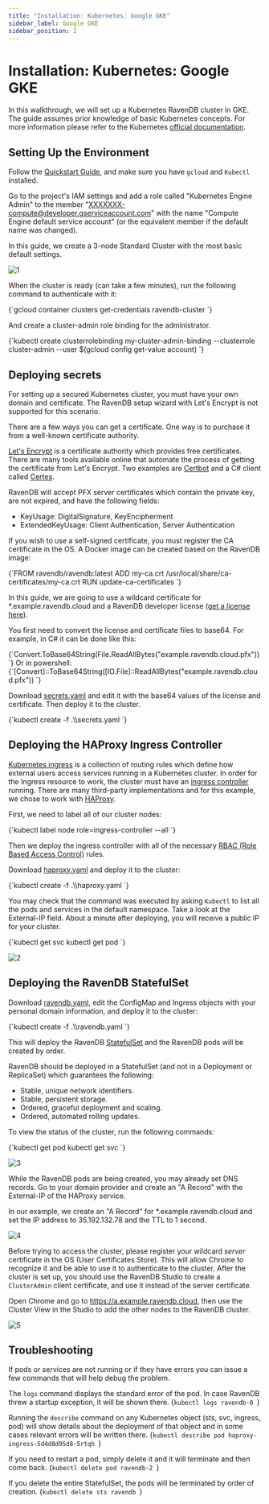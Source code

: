 ```yaml
---
title: "Installation: Kubernetes: Google GKE"
sidebar_label: Google GKE
sidebar_position: 2
---
```



# Installation: Kubernetes: Google GKE

In this walkthrough, we will set up a Kubernetes RavenDB cluster in GKE. The guide assumes prior knowledge of basic Kubernetes concepts. For more information please refer to the Kubernetes [official documentation](https://kubernetes.io/docs/home/).

## Setting Up the Environment

Follow the [Quickstart Guide](https://cloud.google.com/kubernetes-engine/docs/quickstart), and make sure you have `gcloud` and `Kubectl` installed.

Go to the project's IAM settings and add a role called "Kubernetes Engine Admin" to the member "XXXXXXX-compute@developer.gserviceaccount.com" with the name "Compute Engine default service account" (or the equivalent member if the default name was changed).

In this guide, we create a 3-node Standard Cluster with the most basic default settings.

![1](./assets/create-cluster.png)  

When the cluster is ready (can take a few minutes), run the following command to authenticate with it:

<TabItem value="something" label="bash">
<CodeBlock language="bash">
{`gcloud container clusters get-credentials ravendb-cluster
`}
</CodeBlock>
</TabItem>

And create a cluster-admin role binding for the administrator.

<TabItem value="something" label="bash">
<CodeBlock language="bash">
{`kubectl create clusterrolebinding my-cluster-admin-binding --clusterrole cluster-admin --user $(gcloud config get-value account)
`}
</CodeBlock>
</TabItem>

## Deploying secrets

For setting up a secured Kubernetes cluster, you must have your own domain and certificate. The RavenDB setup wizard with Let's Encrypt is not supported for this scenario.

There are a few ways you can get a certificate. One way is to purchase it from a well-known certificate authority. 

[Let's Encrypt](https://letsencrypt.org/) is a certificate authority which provides free certificates. 
There are many tools available online that automate the process of getting the certificate from Let's Encrypt. Two examples are [Certbot](https://certbot.eff.org/) and a C# client called [Certes](https://github.com/fszlin/certes/).

RavenDB will accept PFX server certificates which contain the private key, are not expired, and have the following fields:

- KeyUsage: DigitalSignature, KeyEncipherment
- ExtendedKeyUsage: Client Authentication, Server Authentication

If you wish to use a self-signed certificate, you must register the CA certificate in the OS. A Docker image can be created based on the RavenDB image:

<TabItem value="something" label="bash">
<CodeBlock language="bash">
{`FROM ravendb/ravendb:latest
ADD my-ca.crt /usr/local/share/ca-certificates/my-ca.crt
RUN update-ca-certificates
`}
</CodeBlock>
</TabItem>

In this guide, we are going to use a wildcard certificate for *.example.ravendb.cloud and a RavenDB developer license ([get a license here](https://ravendb.net/buy)).

You first need to convert the license and certificate files to base64. For example, in C# it can be done like this:

<TabItem value="something" label="bash">
<CodeBlock language="bash">
{`Convert.ToBase64String(File.ReadAllBytes("example.ravendb.cloud.pfx"))
`}
</CodeBlock>
</TabItem>
Or in powershell:  
<TabItem value="something" label="bash">
<CodeBlock language="bash">
{`[Convert]::ToBase64String([IO.File]::ReadAllBytes("example.ravendb.cloud.pfx"))
`}
</CodeBlock>
</TabItem>

Download [secrets.yaml](https://raw.githubusercontent.com/ravendb/docs/master/Documentation/4.1/Raven.Documentation.Pages/start/installation/setup-examples/Kubernetes/yamls/secrets.yaml) and edit it with the base64 values of the license and certificate. Then deploy it to the cluster.

<TabItem value="something" label="bash">
<CodeBlock language="bash">
{`kubectl create -f .\\secrets.yaml
`}
</CodeBlock>
</TabItem>

## Deploying the HAProxy Ingress Controller

[Kubernetes ingress](https://kubernetes.io/docs/concepts/services-networking/ingress/) is a collection of routing rules which define how external users access services running in a Kubernetes cluster. 
In order for the Ingress resource to work, the cluster must have an [ingress controller](https://kubernetes.io/docs/concepts/services-networking/ingress-controllers/) running. 
There are many third-party implementations and for this example, we chose to work with [HAProxy](https://github.com/jcmoraisjr/haproxy-ingress).

First, we need to label all of our cluster nodes: 

<TabItem value="something" label="bash">
<CodeBlock language="bash">
{`kubectl label node role=ingress-controller --all
`}
</CodeBlock>
</TabItem>

Then we deploy the ingress controller with all of the necessary [RBAC (Role Based Access Control)](https://github.com/jcmoraisjr/haproxy-ingress/tree/master/examples/rbac) rules.

Download [haproxy.yaml](https://raw.githubusercontent.com/ravendb/docs/master/Documentation/4.1/Raven.Documentation.Pages/start/installation/setup-examples/Kubernetes/yamls/haproxy.yaml) and deploy it to the cluster:

<TabItem value="something" label="bash">
<CodeBlock language="bash">
{`kubectl create -f .\\haproxy.yaml
`}
</CodeBlock>
</TabItem>

You may check that the command was executed by asking `Kubectl` to list all the pods and services in the default namespace. 
Take a look at the External-IP field. About a minute after deploying, you will receive a public IP for your cluster. 

<TabItem value="something" label="bash">
<CodeBlock language="bash">
{`kubectl get svc
kubectl get pod
`}
</CodeBlock>
</TabItem>

![2](./assets/pending-ip.png)  

## Deploying the RavenDB StatefulSet

Download [ravendb.yaml](https://raw.githubusercontent.com/ravendb/docs/master/Documentation/4.1/Raven.Documentation.Pages/start/installation/setup-examples/Kubernetes/yamls/gke/ravendb.yaml), edit the ConfigMap and Ingress objects with your personal domain information, and deploy it to the cluster:

<TabItem value="something" label="bash">
<CodeBlock language="bash">
{`kubectl create -f .\\ravendb.yaml
`}
</CodeBlock>
</TabItem>

This will deploy the RavenDB [StatefulSet](https://kubernetes.io/docs/concepts/workloads/controllers/statefulset/) and the RavenDB pods will be created by order.

RavenDB should be deployed in a StatefulSet (and not in a Deployment or ReplicaSet) which guarantees the following: 

- Stable, unique network identifiers.  
- Stable, persistent storage.  
- Ordered, graceful deployment and scaling.  
- Ordered, automated rolling updates.  

To view the status of the cluster, run the following commands:

<TabItem value="something" label="bash">
<CodeBlock language="bash">
{`kubectl get pod
kubectl get svc
`}
</CodeBlock>
</TabItem>

![3](./assets/container-creating.png)  

While the RavenDB pods are being created, you may already set DNS records. Go to your domain provider and create an "A Record" with the External-IP of the HAProxy service.

In our example, we create an "A Record" for *.example.ravendb.cloud and set the IP address to 35.192.132.78 and the TTL to 1 second.

![4](./assets/dns.png)  

Before trying to access the cluster, please register your wildcard *server* certificate in the OS (User Certificates Store). 
This will allow Chrome to recognize it and be able to use it to authenticate to the cluster. 
After the cluster is set up, you should use the RavenDB Studio to create a `ClusterAdmin` client certificate, and use it instead of the server certificate.

Open Chrome and go to https://a.example.ravendb.cloud, then use the Cluster View in the Studio to add the other nodes to the RavenDB cluster.

![5](./assets/add-node.png) 

## Troubleshooting

If pods or services are not running or if they have errors you can issue a few commands that will help debug the problem.

The `logs` command displays the standard error of the pod. In case RavenDB threw a startup exception, it will be shown there.
<TabItem value="something" label="bash">
<CodeBlock language="bash">
{`kubectl logs ravendb-0
`}
</CodeBlock>
</TabItem>

Running the `describe` command on any Kubernetes object (sts, svc, ingress, pod) will show details about the deployment of that object and in some cases relevant errors will be written there.
<TabItem value="something" label="bash">
<CodeBlock language="bash">
{`kubectl describe pod haproxy-ingress-5d4d8d95d8-5rtqh
`}
</CodeBlock>
</TabItem>

If you need to restart a pod, simply delete it and it will terminate and then come back.
<TabItem value="something" label="bash">
<CodeBlock language="bash">
{`kubectl delete pod ravendb-2
`}
</CodeBlock>
</TabItem>

If you delete the entire StatefulSet, the pods will be terminated by order of creation. 
<TabItem value="something" label="bash">
<CodeBlock language="bash">
{`kubectl delete sts ravendb
`}
</CodeBlock>
</TabItem>

